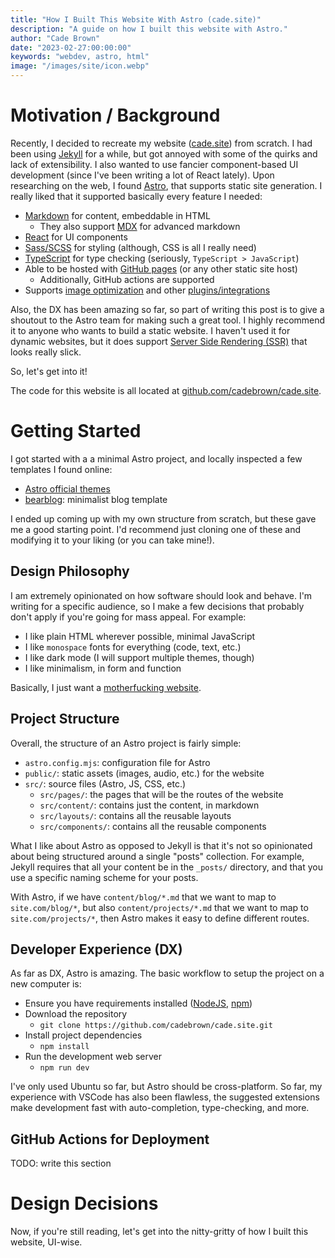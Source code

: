 ```yaml
---
title: "How I Built This Website With Astro (cade.site)"
description: "A guide on how I built this website with Astro."
author: "Cade Brown"
date: "2023-02-27:00:00:00"
keywords: "webdev, astro, html"
image: "/images/site/icon.webp"
---
```


# Motivation / Background

Recently, I decided to recreate my website ([cade.site](https://cade.site)) from scratch. I had been using [Jekyll](https://jekyllrb.com/) for a while, but got annoyed with some of the quirks and lack of extensibility. I also wanted to use fancier component-based UI development (since I've been writing a lot of React lately). Upon researching on the web, I found [Astro](https://astro.build/), that supports static site generation. I really liked that it supported basically every feature I needed:

  * [Markdown](https://www.markdownguide.org/cheat-sheet/) for content, embeddable in HTML
    * They also support [MDX](https://docs.astro.build/en/guides/markdown-content/) for advanced markdown
  * [React](https://reactjs.org/) for UI components
  * [Sass/SCSS](https://sass-lang.com/) for styling (although, CSS is all I really need)
  * [TypeScript](https://www.typescriptlang.org/) for type checking (seriously, `TypeScript > JavaScript`)
  * Able to be hosted with [GitHub pages](https://pages.github.com/) (or any other static site host)
    * Additionally, GitHub actions are supported
  * Supports [image optimization](https://docs.astro.build/en/guides/integrations-guide/image/) and other [plugins/integrations](https://docs.astro.build/en/guides/integrations-guide/)

Also, the DX has been amazing so far, so part of writing this post is to give a shoutout to the Astro team for making such a great tool. I highly recommend it to anyone who wants to build a static website. I haven't used it for dynamic websites, but it does support [Server Side Rendering (SSR)](https://docs.astro.build/en/guides/server-side-rendering/) that looks really slick.

So, let's get into it!

The code for this website is all located at [github.com/cadebrown/cade.site](https://github.com/cadebrown/cade.site).

# Getting Started

I got started with a a minimal Astro project, and locally inspected a few templates I found online:

  * [Astro official themes](https://astro.build/themes/)
  * [bearblog](https://github.com/HermanMartinus/bearblog/): minimalist blog template

I ended up coming up with my own structure from scratch, but these gave me a good starting point. I'd recommend just cloning one of these and modifying it to your liking (or you can take mine!).


## Design Philosophy

I am extremely opinionated on how software should look and behave. I'm writing for a specific audience, so I make a few decisions that probably don't apply if you're going for mass appeal. For example:

  * I like plain HTML wherever possible, minimal JavaScript
  * I like `monospace` fonts for everything (code, text, etc.)
  * I like dark mode (I will support multiple themes, though)
  * I like minimalism, in form and function

Basically, I just want a [motherfucking website](https://motherfuckingwebsite.com/).


## Project Structure

Overall, the structure of an Astro project is fairly simple:

  * `astro.config.mjs`: configuration file for Astro
  * `public/`: static assets (images, audio, etc.) for the website
  * `src/`: source files (Astro, JS, CSS, etc.)
    * `src/pages/`: the pages that will be the routes of the website
    * `src/content/`: contains just the content, in markdown
    * `src/layouts/`: contains all the reusable layouts
    * `src/components/`: contains all the reusable components

What I like about Astro as opposed to Jekyll is that it's not so opinionated about being structured around a single "posts" collection. For example, Jekyll requires that all your content be in the `_posts/` directory, and that you use a specific naming scheme for your posts. 

With Astro, if we have `content/blog/*.md` that we want to map to `site.com/blog/*`, but also `content/projects/*.md` that we want to map to `site.com/projects/*`, then Astro makes it easy to define different routes.

## Developer Experience (DX)

As far as DX, Astro is amazing. The basic workflow to setup the project on a new computer is:

  * Ensure you have requirements installed ([NodeJS](https://nodejs.org/), [npm](https://www.npmjs.com/))
  * Download the repository
    * `git clone https://github.com/cadebrown/cade.site.git`
  * Install project dependencies
    * `npm install`
  * Run the development web server
    * `npm run dev`

I've only used Ubuntu so far, but Astro should be cross-platform. So far, my experience with VSCode has also been flawless, the suggested extensions make development fast with auto-completion, type-checking, and more.

## GitHub Actions for Deployment

TODO: write this section

# Design Decisions

Now, if you're still reading, let's get into the nitty-gritty of how I built this website, UI-wise.

